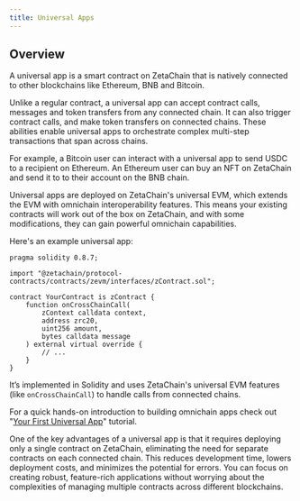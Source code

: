 ```yaml
---
title: Universal Apps
---
```



## Overview

A universal app is a smart contract on ZetaChain that is natively connected to
other blockchains like Ethereum, BNB and Bitcoin.

Unlike a regular contract, a universal app can accept contract calls, messages
and token transfers from any connected chain. It can also trigger contract
calls, and make token transfers on connected chains. These abilities enable
universal apps to orchestrate complex multi-step transactions that span across
chains.

For example, a Bitcoin user can interact with a universal app to send USDC to a
recipient on Ethereum. An Ethereum user can buy an NFT on ZetaChain and send it
to to their account on the BNB chain.

Universal apps are deployed on ZetaChain's universal EVM, which extends the EVM
with omnichain interoperability features. This means your existing contracts
will work out of the box on ZetaChain, and with some modifications, they can
gain powerful omnichain capabilities.

Here's an example universal app:

```solidity
pragma solidity 0.8.7;

import "@zetachain/protocol-contracts/contracts/zevm/interfaces/zContract.sol";

contract YourContract is zContract {
    function onCrossChainCall(
        zContext calldata context,
        address zrc20,
        uint256 amount,
        bytes calldata message
    ) external virtual override {
        // ...
    }
}
```

It’s implemented in Solidity and uses ZetaChain's universal EVM features (like
`onCrossChainCall`) to handle calls from connected chains.

<Alert variant="tip"> For a quick hands-on introduction to building omnichain
  apps check out "[Your First Universal App](/developers/tutorials/hello)"
  tutorial. </Alert>

One of the key advantages of a universal app is that it requires deploying only
a single contract on ZetaChain, eliminating the need for separate contracts on
each connected chain. This reduces development time, lowers deployment costs,
and minimizes the potential for errors. You can focus on creating robust,
feature-rich applications without worrying about the complexities of managing
multiple contracts across different blockchains.
